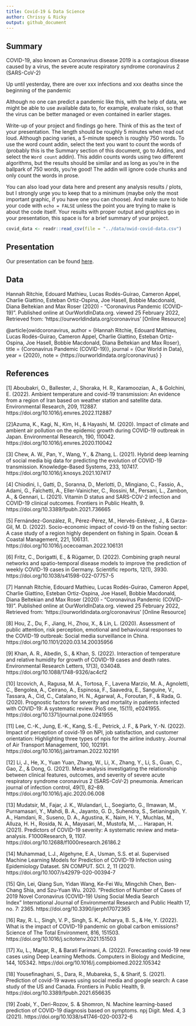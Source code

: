 ```yaml
---
title: Covid-19 & Data Science
author: Chrissy & Ricky
output: github_document
---
```


## Summary

COVID-19, also known as Coronavirus disease 2019 is a contagious disease caused by a virus, the severe acute respiratory syndrome coronavirus 2 (SARS-CoV-2)

Up until yesterday, there are over xxx infections and xxx deaths since the beginning of the pandemic

Although no one can predict a pandemic like this, with the help of data, we might be able to use available data to, for example, evaluate risks, so that the virus can be better managed or even contained in earlier stages. 

Write-up of your project and findings go here. 
Think of this as the text of your presentation. 
The length should be roughly 5 minutes when read out loud.
Although pacing varies, a 5-minute speech is roughly 750 words. 
To use the word count addin, select the text you want to count the words of (probably this is the 
Summary section of this document, go to Addins, and select the `Word count` addin).
This addin counts words using two different algorithms, but the results should be similar and as long as you're in the ballpark of 750 words, you're good! 
The addin will ignore code chunks and only count the words in prose.

You can also load your data here and present any analysis results / plots, but I strongly urge you to keep that to a minimum (maybe only the most important graphic, if you have one you can choose). 
And make sure to hide your code with  `echo = FALSE` unless the point you are trying to make is about the code itself.
Your results with proper output and graphics go in your presentation, this space is for a brief summary of your project.

```r
covid_data <- readr::read_csv(file = "../data/owid-covid-data.csv")
```

## Presentation

Our presentation can be found [here](presentation/presentation.html).

## Data 

Hannah Ritchie, Edouard Mathieu, Lucas Rodés-Guirao, Cameron Appel, Charlie Giattino, Esteban Ortiz-Ospina, Joe Hasell, Bobbie Macdonald, Diana Beltekian and Max Roser (2020) - "Coronavirus Pandemic (COVID-19)". Published online at OurWorldInData.org. viewed 25 February 2022, Retrieved from: 'https://ourworldindata.org/coronavirus' [Online Resource]

@article{owidcoronavirus,
    author = {Hannah Ritchie, Edouard Mathieu, Lucas Rodés-Guirao, Cameron Appel, Charlie Giattino, Esteban Ortiz-Ospina, Joe Hasell, Bobbie Macdonald, Diana Beltekian and Max Roser},
    title = {Coronavirus Pandemic (COVID-19)},
    journal = {Our World in Data},
    year = {2020},
    note = {https://ourworldindata.org/coronavirus}
}

## References

[1] Aboubakri, O., Ballester, J., Shoraka, H. R., Karamoozian, A., &amp; Golchini, E. (2022). Ambient temperature and covid-19 transmission: An evidence from a region of Iran based on weather station and satellite data. Environmental Research, 209, 112887. https://doi.org/10.1016/j.envres.2022.112887 

[2]Azuma, K., Kagi, N., Kim, H., &amp; Hayashi, M. (2020). Impact of climate and ambient air  pollution on the epidemic growth during COVID-19 outbreak in Japan. Environmental            Research, 190, 110042. https://doi.org/10.1016/j.envres.2020.110042 

[3] Chew, A. W., Pan, Y., Wang, Y., & Zhang, L. (2021). Hybrid deep learning of social media big data for predicting the evolution of COVID-19 transmission. Knowledge-Based Systems, 233, 107417. https://doi.org/10.1016/j.knosys.2021.107417 

[4] Chiodini, I., Gatti, D., Soranna, D., Merlotti, D., Mingiano, C., Fassio, A., Adami, G., Falchetti, A., Eller-Vainicher, C., Rossini, M., Persani, L., Zambon, A., & Gennari, L. (2021). Vitamin D status and SARS-COV-2 infection and COVID-19 clinical outcomes. Frontiers in Public Health, 9. https://doi.org/10.3389/fpubh.2021.736665 

[5] Fernández-González, R., Pérez-Pérez, M., Hervés-Estévez, J., & Garza-Gil, M. D. (2022). Socio-economic impact of covid-19 on the fishing sector: A case study of a region highly dependent on fishing in Spain. Ocean & Coastal Management, 221, 106131. https://doi.org/10.1016/j.ocecoaman.2022.106131 

[6] Fritz, C., Dorigatti, E., & Rügamer, D. (2022). Combining graph neural networks and spatio-temporal disease models to improve the prediction of weekly COVID-19 cases in Germany. Scientific reports, 12(1), 3930. https://doi.org/10.1038/s41598-022-07757-5

[7] Hannah Ritchie, Edouard Mathieu, Lucas Rodés-Guirao, Cameron Appel, Charlie Giattino, Esteban Ortiz-Ospina, Joe Hasell, Bobbie Macdonald, Diana Beltekian and Max Roser (2020) - "Coronavirus Pandemic (COVID-19)". Published online at OurWorldInData.org. viewed 25 February 2022, Retrieved from: 'https://ourworldindata.org/coronavirus' [Online Resource]

[8] Hou, Z., Du, F., Jiang, H., Zhou, X., & Lin, L. (2020). Assessment of public attention, risk perception, emotional and behavioural responses to the COVID-19 outbreak: Social media surveillance in China. https://doi.org/10.1101/2020.03.14.20035956 

[9] Khan, A. R., Abedin, S., &amp; Khan, S. (2022). Interaction of temperature and relative   humidity for growth of COVID-19 cases and death rates. Environmental Research Letters,       17(3), 034048. https://doi.org/10.1088/1748-9326/ac4cf2 

[10] Izcovich, A., Ragusa, M. A., Tortosa, F., Lavena Marzio, M. A., Agnoletti, C., Bengolea, A., Ceirano, A., Espinosa, F., Saavedra, E., Sanguine, V., Tassara, A., Cid, C., Catalano, H. N., Agarwal, A., Foroutan, F., & Rada, G. (2020). Prognostic factors for severity and mortality in patients infected with COVID-19: A systematic review. PloS one, 15(11), e0241955. https://doi.org/10.1371/journal.pone.0241955

[11] Lee, C.-K., Jung, E.-K., Kang, S.-E., Petrick, J. F., & Park, Y.-N. (2022). Impact of perception of covid-19 on NPI, job satisfaction, and customer orientation: Highlighting three types of npis for the airline industry. Journal of Air Transport Management, 100, 102191. https://doi.org/10.1016/j.jairtraman.2022.102191 

[12] Li, J., He, X., Yuan Yuan, Zhang, W., Li, X., Zhang, Y., Li, S., Guan, C., Gao, Z., & Dong, G. (2021). Meta-analysis investigating the relationship between clinical features, outcomes, and severity of severe acute respiratory syndrome coronavirus 2 (SARS-CoV-2) pneumonia. American journal of infection control, 49(1), 82–89. https://doi.org/10.1016/j.ajic.2020.06.008

[13] Mudatsir, M., Fajar, J. K., Wulandari, L., Soegiarto, G., Ilmawan, M., Purnamasari, Y., Mahdi, B. A., Jayanto, G. D., Suhendra, S., Setianingsih, Y. A., Hamdani, R., Suseno, D. A., Agustina, K., Naim, H. Y., Muchlas, M., Alluza, H. H., Rosida, N. A., Mayasari, M., Mustofa, M., … Harapan, H. (2021). Predictors of COVID-19 severity: A systematic review and meta-analysis. F1000Research, 9, 1107. https://doi.org/10.12688/f1000research.26186.2 

[14] Muhammad, L.J., Algehyne, E.A., Usman, S.S. et al. Supervised Machine Learning Models for Prediction of COVID-19 Infection using Epidemiology Dataset. SN COMPUT. SCI. 2, 11 (2021). https://doi.org/10.1007/s42979-020-00394-7

[15] Qin, Lei, Qiang Sun, Yidan Wang, Ke-Fei Wu, Mingchih Chen, Ben-Chang Shia, and Szu-Yuan Wu. 2020. "Prediction of Number of Cases of 2019 Novel Coronavirus (COVID-19) Using Social Media Search Index" International Journal of Environmental Research and Public Health 17, no. 7: 2365. https://doi.org/10.3390/ijerph17072365

[16] Ray, R. L., Singh, V. P., Singh, S. K., Acharya, B. S., & He, Y. (2022). What is the impact of COVID-19 pandemic on global carbon emissions? Science of The Total Environment, 816, 151503. https://doi.org/10.1016/j.scitotenv.2021.151503 

[17] Xu, L., Magar, R., & Barati Farimani, A. (2022). Forecasting covid-19 new cases using Deep Learning Methods. Computers in Biology and Medicine, 144, 105342. https://doi.org/10.1016/j.compbiomed.2022.105342 

[18] Yousefinaghani, S., Dara, R., Mubareka, S., & Sharif, S. (2021). Prediction of covid-19 waves using social media and google search: A case study of the US and Canada. Frontiers in Public Health, 9. https://doi.org/10.3389/fpubh.2021.656635 

[19] Zoabi, Y., Deri-Rozov, S. & Shomron, N. Machine learning-based prediction of COVID-19 diagnosis based on symptoms. npj Digit. Med. 4, 3 (2021). https://doi.org/10.1038/s41746-020-00372-6






